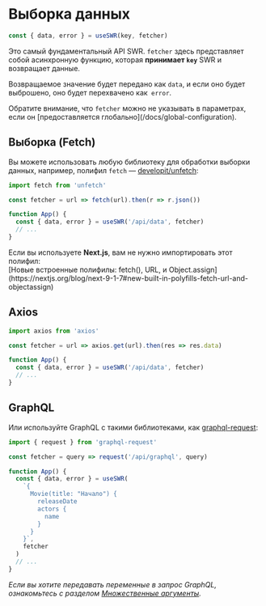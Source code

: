 
# Выборка данных

```js
const { data, error } = useSWR(key, fetcher)
```

Это самый фундаментальный API SWR. `fetcher` здесь представляет собой
асинхронную функцию, которая **принимает `key`** SWR и возвращает данные.

Возвращаемое значение будет передано как `data`, и если оно будет выброшено, оно
будет перехвачено как` error`.

<Callout emoji="💡">
  Обратите внимание, что <code>fetcher</code> можно не указывать в параметрах,
  если он [предоставляется глобально](/docs/global-configuration).
</Callout>

## Выборка (Fetch)

Вы можете использовать любую библиотеку для обработки выборки данных, например,
полифил `fetch` — [developit/unfetch](https://github.com/developit/unfetch):

```js
import fetch from 'unfetch'

const fetcher = url => fetch(url).then(r => r.json())

function App() {
  const { data, error } = useSWR('/api/data', fetcher)
  // ...
}
```

<Callout emoji="💡">
  Если вы используете <strong>Next.js</strong>, вам не нужно импортировать этот
  полифил:
  <br />
  [Новые встроенные полифилы: fetch(), URL, и
  Object.assign](https://nextjs.org/blog/next-9-1-7#new-built-in-polyfills-fetch-url-and-objectassign)
</Callout>

## Axios

```js
import axios from 'axios'

const fetcher = url => axios.get(url).then(res => res.data)

function App() {
  const { data, error } = useSWR('/api/data', fetcher)
  // ...
}
```

## GraphQL

Или используйте GraphQL с такими библиотеками, как
[graphql-request](https://github.com/prisma-labs/graphql-request):

```js
import { request } from 'graphql-request'

const fetcher = query => request('/api/graphql', query)

function App() {
  const { data, error } = useSWR(
    `{
      Movie(title: "Начало") {
        releaseDate
        actors {
          name
        }
      }
    }`,
    fetcher
  )
  // ...
}
```

_Если вы хотите передавать переменные в запрос GraphQL, ознакомьтесь с разделом
[Множественные аргументы](/docs/arguments)._
